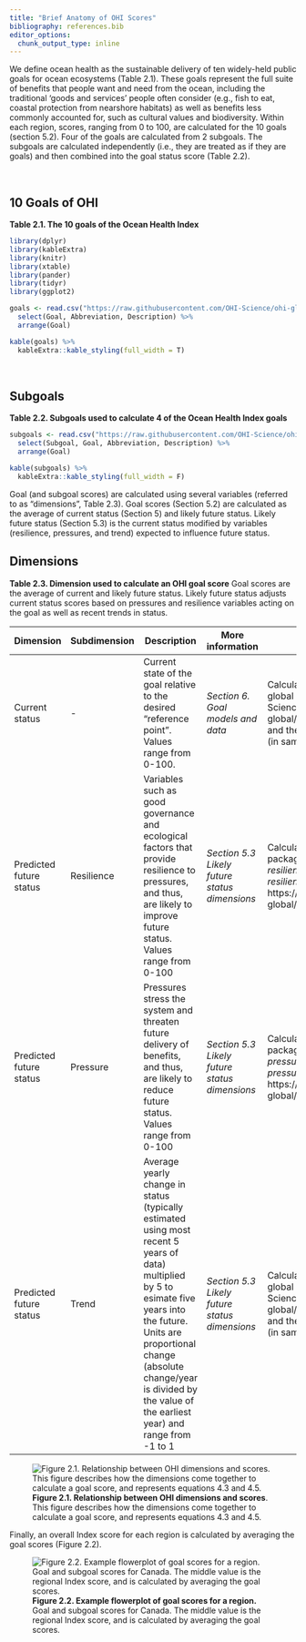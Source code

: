 ```yaml
---
title: "Brief Anatomy of OHI Scores"
bibliography: references.bib
editor_options: 
  chunk_output_type: inline
---
```


We define ocean health as the sustainable delivery of ten widely-held public goals for ocean ecosystems (Table 2.1). These goals represent the full suite of benefits that people want and need from the ocean, including the traditional ‘goods and services’ people often consider (e.g., fish to eat, coastal protection from nearshore habitats) as well as benefits less commonly accounted for, such as cultural values and biodiversity. Within each region, scores, ranging from 0 to 100, are calculated for the 10 goals (section 5.2). Four of the goals are calculated from 2 subgoals. The subgoals are calculated independently (i.e., they are treated as if they are goals) and then combined into the goal status score (Table 2.2).

<br/>

## 10 Goals of OHI

**Table 2.1. The 10 goals of the Ocean Health Index**

```r
library(dplyr)
library(kableExtra)
library(knitr)
library(xtable)
library(pander)
library(tidyr)
library(ggplot2)

goals <- read.csv("https://raw.githubusercontent.com/OHI-Science/ohi-global/draft/metadata_documentation/ohi_model/tables/ten_goals.csv") %>%
  select(Goal, Abbreviation, Description) %>%
  arrange(Goal)

kable(goals) %>%
  kableExtra::kable_styling(full_width = T)
```

<br/>

## Subgoals

**Table 2.2. Subgoals used to calculate 4 of the Ocean Health Index goals**

```r

subgoals <- read.csv("https://raw.githubusercontent.com/OHI-Science/ohi-global/draft/metadata_documentation/ohi_model/tables/Subgoal_Descriptions.csv") %>%
  select(Subgoal, Goal, Abbreviation, Description) %>%
  arrange(Goal)

kable(subgoals) %>%
  kableExtra::kable_styling(full_width = F)
```

Goal (and subgoal scores) are calculated using several variables (referred to as “dimensions”, Table 2.3). Goal scores (Section 5.2) are calculated as the average of current status (Section 5) and likely future status. Likely future status (Section 5.3) is the current status modified by variables (resilience, pressures, and trend) expected to influence future status.

## Dimensions

**Table 2.3. Dimension used to calculate an OHI goal score** Goal scores are the average of current and likely future status. Likely future status adjusts current status scores based on pressures and resilience variables acting on the goal as well as recent trends in status.

| Dimension               | Subdimension | Description                                                                                                                                                                                                                                                             | More information                              | Calculating                                                                                                                                                                                   |
|---------------|---------------|---------------|---------------|---------------|
| Current status          | \-           | Current state of the goal relative to the desired "reference point". Values range from 0-100.                                                                                                                                                                           | *Section 6. Goal models and data*             | Calculated using functions in ohi-global repo: https://github.com/OHI-Science/ohi-global/blob/draft/eez/conf/functions.R and the *scenario_data_years.csv* file (in same folder)              |
| Predicted future status | Resilience   | Variables such as good governance and ecological factors that provide resilience to pressures, and thus, are likely to improve future status. Values range from 0-100                                                                                                   | *Section 5.3 Likely future status dimensions* | Calculated using functions in ohicore package.And, files: *resilience_categories.csv* and *resilience_matrix.csv* located here: https://github.com/OHI-Science/ohi-global/tree/draft/eez/conf |
| Predicted future status | Pressure     | Pressures stress the system and threaten future delivery of benefits, and thus, are likely to reduce future status. Values range from 0-100                                                                                                                             | *Section 5.3 Likely future status dimensions* | Calculated using function in ohicore package. And, files: *pressure_categories.csv* and *pressures_matrix.csv*, located here: https://github.com/OHI-Science/ohi-global/tree/draft/eez/conf   |
| Predicted future status | Trend        | Average yearly change in status (typically estimated using most recent 5 years of data) multiplied by 5 to esimate five years into the future. Units are proportional change (absolute change/year is divided by the value of the earliest year) and range from -1 to 1 | *Section 5.3 Likely future status dimensions* | Calculated using functions from ohi-global repo: https://github.com/OHI-Science/ohi-global/blob/draft/eez/conf/functions.R and the scenario_data_years.csv file (in same folder)              |

![**Figure 2.1. Relationship between OHI dimensions and scores**. This figure describes how the dimensions come together to calculate a goal score, and represents equations 4.3 and 4.5.](media/figs/OHI%20dimensions.png){fig-align="center"}

Finally, an overall Index score for each region is calculated by averaging the goal scores (Figure 2.2).

![**Figure 2.2. Example flowerplot of goal scores for a region.** Goal and subgoal scores for Canada. The middle value is the regional Index score, and is calculated by averaging the goal scores.](media/figs/flower_Canada_alt.png)
